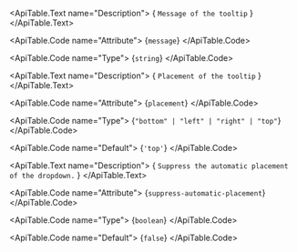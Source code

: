<ApiTable id="property-message">
  <ApiTable.PropertyHeader name="message" singleFramework="">
  </ApiTable.PropertyHeader>

  <ApiTable.Text name="Description">
    { `Message of the tooltip` }
  </ApiTable.Text>

  <ApiTable.Code name="Attribute">
    {`message`}
  </ApiTable.Code>

  <ApiTable.Code name="Type">
   {`string`}
  </ApiTable.Code>


</ApiTable>
<ApiTable id="property-placement">
  <ApiTable.PropertyHeader name="placement" singleFramework="">
  </ApiTable.PropertyHeader>

  <ApiTable.Text name="Description">
    { `Placement of the tooltip` }
  </ApiTable.Text>

  <ApiTable.Code name="Attribute">
    {`placement`}
  </ApiTable.Code>

  <ApiTable.Code name="Type">
   {`"bottom" | "left" | "right" | "top"`}
  </ApiTable.Code>

  <ApiTable.Code name="Default">
    {`'top'`}
  </ApiTable.Code>

</ApiTable>
<ApiTable id="property-suppressAutomaticPlacement">
  <ApiTable.PropertyHeader name="suppressAutomaticPlacement" singleFramework="">
  </ApiTable.PropertyHeader>

  <ApiTable.Text name="Description">
    { `Suppress the automatic placement of the dropdown.` }
  </ApiTable.Text>

  <ApiTable.Code name="Attribute">
    {`suppress-automatic-placement`}
  </ApiTable.Code>

  <ApiTable.Code name="Type">
   {`boolean`}
  </ApiTable.Code>

  <ApiTable.Code name="Default">
    {`false`}
  </ApiTable.Code>

</ApiTable>
